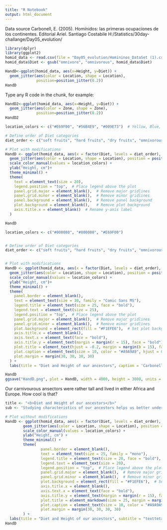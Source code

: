 ```yaml
---
title: "R Notebook"
output: html_document
---
```


Data source
Carbonell, E. (2005). Homínidos: las primeras ocupaciones de los continentes. Editorial Ariel.
Santiago Costabile H:/Statistics/30day-challange/Day05_evolution/

```r
library(dplyr)
library(ggplot2)
homid_data <- read.csv(file = "Day05_evolution/Homininos_DataSet (1).csv", header = TRUE)
homid_data$Diet <- gsub("omnivore", "omnivorous", homid_data$Diet)
```

```r

HandD<-ggplot(homid_data, aes(x=Height, y=Diet)) +
  geom_jitter(aes(color = Location, shape = Location),
              position=position_jitter(0.2))
HandD


```

Type any R code in the chunk, for example:
```r
HandD2<-ggplot(homid_data, aes(x=Height, y=Diet)) +
  geom_jitter(aes(color = Zone, shape = Zone),
              position=position_jitter(0.2))
HandD2
```
```r
location_colors <- c("#E69F00", "#56B4E9", "#009E73")  # Yellow, Blue, Green

# Define order of Diet categories
diet_order <- c("soft fruits", "hard fruits", "dry fruits", "omnivorous", "carnivorous")

# Plot with modifications
HandD <- ggplot(homid_data, aes(x = factor(Diet, levels = diet_order), y = Height)) +
  geom_jitter(aes(color = Location, shape = Location), position = position_jitter(0.2), size = 3) +
  scale_color_manual(values = location_colors) +
  ylab("Height, cm")+
  theme_minimal() +
  theme(
    text = element_text(size = 20),
    legend.position = "top",  # Place legend above the plot
    panel.grid.major = element_blank(),  # Remove major gridlines
    panel.grid.minor = element_blank(),  # Remove minor gridlines
    panel.background = element_blank(),  # Remove panel background
    plot.background = element_blank(),   # Remove plot background
    axis.title.x = element_blank()  # Rename y-axis label
  )

HandD
```
```r

location_colors <- c("#008080", "#800080", "#E69F00")


# Define order of Diet categories
diet_order <- c("soft fruits", "hard fruits", "dry fruits", "omnivorous", "carnivorous")


# Plot with modifications
HandD <- ggplot(homid_data, aes(x = factor(Diet, levels = diet_order), y = Height)) +
  geom_jitter(aes(color = Location, shape = Location), position = position_jitter(0.25), size = 3) +
  scale_color_manual(values = location_colors) +
  ylab("Height, cm")+
  theme_minimal() +
  theme(
    panel.border = element_blank(),
    text = element_text(size = 30, family = "Comic Sans MS"),
    legend.title = element_text(size = 25, face = "bold"),
    legend.text = element_text(size = 25),
    legend.position = "top",  # Place legend above the plot
    panel.grid.major = element_blank(),  # Remove major gridlines
    panel.grid.minor = element_blank(),  # Remove minor gridlines
    plot.background = element_rect(fill = "#F1EFE6"),  # Set plot background color
    axis.title.x = element_blank(),
    axis.text.x = element_text(face = "bold"),
    axis.title.y = element_text(margin = margin(r = 15), face = "bold"),
    plot.title = element_text(hjust = -0.2, margin = margin(b = 15), face = "bold"),
    plot.caption = element_text(size = 10, color = "#A9A9A9", hjust = 0.8,  margin = margin(t = 25)),
    plot.margin = margin(30, 30, 30, 30)
  ) +
  labs(title = "Diet and Height of our ancestors", caption = 'Carbonell, E. (2005). Hominidos: las primeras ocupaciones de los continentes. Editorial Ariel. Santiago Costabile | Created by Elena Shekhova')

HandD
ggsave("HandD.png", plot = HandD, width = 4000, height = 3000, units = "px", dpi = 300)


```

Our carnivourous ansectors were rather tall and lived in either Africa and Europe. How cool is that?

```r

title <- "<b>Diet and Height of our ancestors</b>"
sub <- "Studying characteristics of our ancestors helps us better understand human evolution. By looking at eating patterns of different hominids, we can see that fruit-eaters were shorter than carnivores, and lived in Africa. Carnivores were taller than fruit-eaters, they lived either in Africa or Europe. Asia was home only for omnivores."

# Plot without modifications
HandD <- ggplot(homid_data, aes(x = factor(Diet, levels = diet_order), y = Height)) +
        geom_jitter(aes(color = Location, shape = Location), position = position_jitter(0.25), size = 3) +
        scale_color_manual(values = location_colors) +
        ylab("Height, cm") +
        theme_minimal() +
        theme(
                panel.border = element_blank(),
                text = element_text(size = 25, family = "mono"),
                legend.title = element_text(size = 20, face = "bold"),
                legend.text = element_text(size = 20),
                legend.position = "top",  # Place legend above the plot
                panel.grid.major = element_blank(),  # Remove major gridlines
                panel.grid.minor = element_blank(),  # Remove minor gridlines
                plot.background = element_rect(fill = "#F1EFE6"),  # Set plot background color
                axis.title.x = element_blank(),
                axis.text.x = element_text(face = "bold"),
                axis.title.y = element_text(margin = margin(r = 15), face = "bold"),
                plot.title = element_markdown(size = 25, margin = margin(b = 15), hjust = 0.5),
                plot.caption = element_text(size = 10, color = "#A9A9A9", hjust = 0.9, margin = margin(t = 25)),
                plot.margin = margin(30, 30, 30, 30)
        ) +
  labs(title = "Diet and Height of our ancestors", subtitle = "texttetxtextetxtetxzttt", caption = 'Carbonell, E. (2005). Hominidos: las primeras ocupaciones de los continentes. Editorial Ariel. Santiago Costabile | Created by Elena Shekhova')
HandD



```
